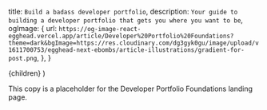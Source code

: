   title: `Build a badass developer portfolio`,
  description: `Your guide to building a developer portfolio that gets you where you want to be`,
  ogImage: {
    url: `https://og-image-react-egghead.vercel.app/article/Developer%20Portfolio%20Foundations?theme=dark&bgImage=https://res.cloudinary.com/dg3gyk0gu/image/upload/v1611700753/egghead-next-ebombs/article-illustrations/gradient-for-post.png`,
  },
}

  <UltimateGuide meta={meta}>{children}</UltimateGuide>
)

This copy is a placeholder for the Developer Portfolio Foundations landing page.


<EmailEntryForm
  campaignAttribute="portfolio_foundations"
  title="Get ahead in your career with an outstanding portfolio"
  subTitle="Get the proven, step-by-step guide to building your portfolio."
  buttonText="Get the Guide!"
/>
